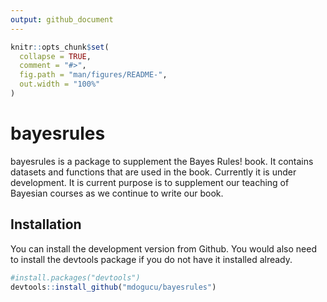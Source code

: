 ```yaml
---
output: github_document
---
```


<!-- README.md is generated from README.Rmd. Please edit that file -->

```r
knitr::opts_chunk$set(
  collapse = TRUE,
  comment = "#>",
  fig.path = "man/figures/README-",
  out.width = "100%"
)
```
# bayesrules

<!-- badges: start -->
<!-- badges: end -->

bayesrules is a package to supplement the Bayes Rules! book. It contains datasets and functions that are used in the book. Currently it is under development. It is current purpose is to supplement our teaching of Bayesian courses as we continue to write our book.

## Installation

You can install the development version from Github. You would also need to install the devtools package if you do not have it installed already.

``` r
#install.packages("devtools") 
devtools::install_github("mdogucu/bayesrules")
```


